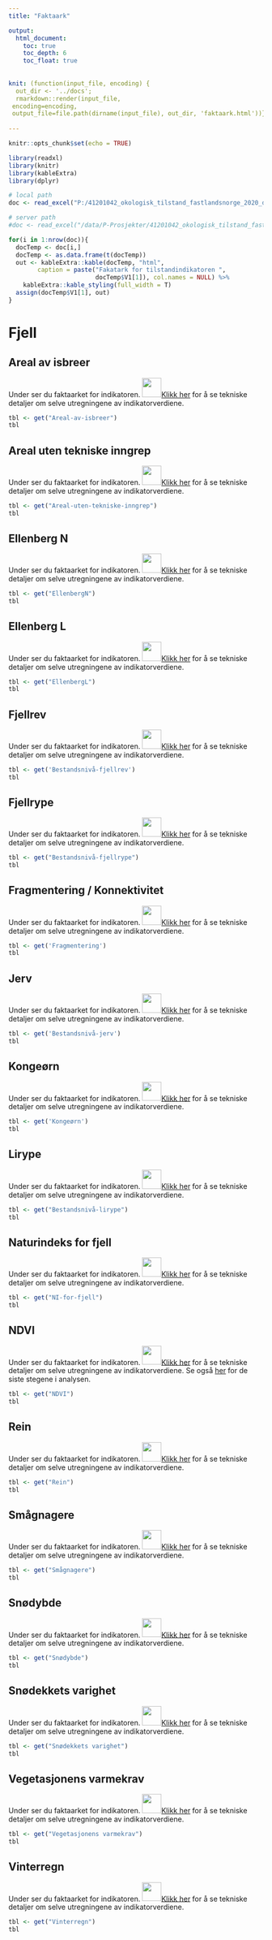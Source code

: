 ```yaml
---
title: "Faktaark"

output:
  html_document:
    toc: true
    toc_depth: 6
    toc_float: true
    
    
knit: (function(input_file, encoding) {
  out_dir <- '../docs';
  rmarkdown::render(input_file,
 encoding=encoding,
 output_file=file.path(dirname(input_file), out_dir, 'faktaark.html'))})
 
---
```


```r
knitr::opts_chunk$set(echo = TRUE)
```



```r
library(readxl)
library(knitr)
library(kableExtra)
library(dplyr)

# local path
doc <- read_excel("P:/41201042_okologisk_tilstand_fastlandsnorge_2020_dataanaly/dokumentasjonIndikatorer.xlsx")

# server path
#doc <- read_excel("/data/P-Prosjekter/41201042_okologisk_tilstand_fastlandsnorge_2020_dataanaly/dokumentasjonIndikatorer.xlsx")

```

```r
for(i in 1:nrow(doc)){
  docTemp <- doc[i,]
  docTemp <- as.data.frame(t(docTemp))
  out <- kableExtra::kable(docTemp, "html",
        caption = paste("Fakatark for tilstandindikatoren ", 
                        docTemp$V1[1]), col.names = NULL) %>%
    kableExtra::kable_styling(full_width = T)
  assign(docTemp$V1[1], out)
}

```

# Fjell

## Areal av isbreer

Under ser du faktaarket for indikatoren. ![](../figures/magnifyingglas.png){width=1cm}[Klikk her](https://ninanor.github.io/IBECA/areal-av-isbreer.html) for å se tekniske detaljer om selve utregningene av indikatorverdiene.


```r
tbl <- get("Areal-av-isbreer")
tbl
```



## Areal uten tekniske inngrep

Under ser du faktaarket for indikatoren. ![](../figures/magnifyingglas.png){width=1cm}[Klikk her](https://ninanor.github.io/IBECA/inon.html) for å se tekniske detaljer om selve utregningene av indikatorverdiene.


```r
tbl <- get("Areal-uten-tekniske-inngrep")
tbl
```

## Ellenberg N

Under ser du faktaarket for indikatoren. ![](../figures/magnifyingglas.png){width=1cm}[Klikk her](https://ninanor.github.io/IBECA/ellenberg-n.html) for å se tekniske detaljer om selve utregningene av indikatorverdiene.


```r
tbl <- get("EllenbergN")
tbl

```

## Ellenberg L

Under ser du faktaarket for indikatoren. ![](../figures/magnifyingglas.png){width=1cm}[Klikk her](https://ninanor.github.io/IBECA/ellenberg-l.html) for å se tekniske detaljer om selve utregningene av indikatorverdiene.


```r
tbl <- get("EllenbergL")
tbl
```


## Fjellrev

Under ser du faktaarket for indikatoren. ![](../figures/magnifyingglas.png){width=1cm}[Klikk her](https://ninanor.github.io/IBECA/fjellrev.html) for å se tekniske detaljer om selve utregningene av indikatorverdiene.


```r
tbl <- get('Bestandsnivå-fjellrev')
tbl

```

## Fjellrype

Under ser du faktaarket for indikatoren. ![](../figures/magnifyingglas.png){width=1cm}[Klikk her](https://ninanor.github.io/IBECA/fjellrype.html) for å se tekniske detaljer om selve utregningene av indikatorverdiene.


```r
tbl <- get("Bestandsnivå-fjellrype")
tbl

```


## Fragmentering / Konnektivitet
Under ser du faktaarket for indikatoren. ![](../figures/magnifyingglas.png){width=1cm}[Klikk her](https://ninanor.github.io/IBECA/fragmentering.html) for å se tekniske detaljer om selve utregningene av indikatorverdiene.

```r
tbl <- get('Fragmentering')
tbl

```


## Jerv
Under ser du faktaarket for indikatoren. ![](../figures/magnifyingglas.png){width=1cm}[Klikk her](https://ninanor.github.io/IBECA/jerv.html) for å se tekniske detaljer om selve utregningene av indikatorverdiene.

```r
tbl <- get('Bestandsnivå-jerv')
tbl

```



## Kongeørn

Under ser du faktaarket for indikatoren. ![](../figures/magnifyingglas.png){width=1cm}[Klikk her](https://ninanor.github.io/IBECA/kongeoern.html) for å se tekniske detaljer om selve utregningene av indikatorverdiene.


```r
tbl <- get('Kongeørn')
tbl

```

## Lirype

Under ser du faktaarket for indikatoren. ![](../figures/magnifyingglas.png){width=1cm}[Klikk her](https://ninanor.github.io/IBECA/lirype.html) for å se tekniske detaljer om selve utregningene av indikatorverdiene.


```r
tbl <- get("Bestandsnivå-lirype")
tbl

```

## Naturindeks for fjell

Under ser du faktaarket for indikatoren. ![](../figures/magnifyingglas.png){width=1cm}[Klikk her](https://ninanor.github.io/IBECA/NIfjell.html) for å se tekniske detaljer om selve utregningene av indikatorverdiene.


```r
tbl <- get("NI-for-fjell")
tbl

```

## NDVI

Under ser du faktaarket for indikatoren. ![](../figures/magnifyingglas.png){width=1cm}[Klikk her](https://ninanor.github.io/IBECA/ndvi-trend_fjell.html) for å se tekniske detaljer om selve utregningene av indikatorverdiene. Se også [her](tilrettelegge.html) for de siste stegene i analysen.


```r
tbl <- get("NDVI")
tbl

```

## Rein

Under ser du faktaarket for indikatoren. ![](../figures/magnifyingglas.png){width=1cm}[Klikk her](https://ninanor.github.io/IBECA/reinv3.html) for å se tekniske detaljer om selve utregningene av indikatorverdiene.


```r
tbl <- get("Rein")
tbl

```


## Smågnagere

Under ser du faktaarket for indikatoren. ![](../figures/magnifyingglas.png){width=1cm}[Klikk her](https://ninanor.github.io/IBECA/smaagnagere.html) for å se tekniske detaljer om selve utregningene av indikatorverdiene.


```r
tbl <- get("Smågnagere")
tbl

```


## Snødybde

Under ser du faktaarket for indikatoren. ![](../figures/magnifyingglas.png){width=1cm}[Klikk her](https://ninanor.github.io/IBECA/snodybde.html) for å se tekniske detaljer om selve utregningene av indikatorverdiene.


```r
tbl <- get("Snødybde")
tbl
```

## Snødekkets varighet

Under ser du faktaarket for indikatoren. ![](../figures/magnifyingglas.png){width=1cm}[Klikk her](https://ninanor.github.io/IBECA/snodekketsvarighet.html) for å se tekniske detaljer om selve utregningene av indikatorverdiene.


```r
tbl <- get("Snødekkets varighet")
tbl
```

## Vegetasjonens varmekrav

Under ser du faktaarket for indikatoren. ![](../figures/magnifyingglas.png){width=1cm}[Klikk her](https://ninanor.github.io/IBECA/vegetasjonens_varmekrav.html) for å se tekniske detaljer om selve utregningene av indikatorverdiene.


```r
tbl <- get("Vegetasjonens varmekrav")
tbl
```

## Vinterregn

Under ser du faktaarket for indikatoren. ![](../figures/magnifyingglas.png){width=1cm}[Klikk her](https://ninanor.github.io/IBECA/vinterregn.html) for å se tekniske detaljer om selve utregningene av indikatorverdiene.


```r
tbl <- get("Vinterregn")
tbl
```

